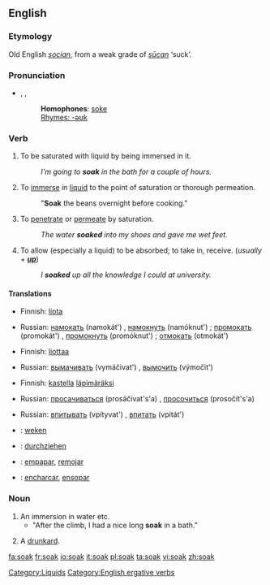 ==English==
===Etymology===
Old English ''[[socian]]'', from a weak grade of ''[[sucan|sūcan]]'' ‘suck’.

===Pronunciation===
*{{AHD|sōk}}, {{IPA|/səʊk/}}, {{SAMPA|/s@Uk/}}
*:'''Homophones''': [[soke]]
*:[[Rhymes:English:-əʊk|Rhymes: -əʊk]]

===Verb===
{{en-verb}}

# {{intransitive}} To be saturated with liquid by being immersed in it.
#:''I'm going to '''soak''' in the bath for a couple of hours.''
# {{transitive}} To [[immerse]] in [[liquid]] to the point of saturation or thorough permeation.
#:"'''Soak''' the beans overnight before cooking."
# {{intransitive}} To [[penetrate]] or [[permeate]] by saturation.
#:''The water '''soaked''' into my shoes and gave me wet feet.''
# {{transitive}} To allow (especially a liquid) to be absorbed; to take in, receive. (''usually + '''[[up]]''''')
#:''I '''soaked''' up all the knowledge I could at university.''

====Translations====
{{trans-top|To be saturated with liquid by being immersed in it}}
*Finnish: [[liota]]
{{trans-mid}}
*Russian: [[намокать]] (namokát') {{impf}}, [[намокнуть]] (namóknut') {{pf}}; [[промокать]] (promokát') {{impf}}, [[промокнуть]] (promóknut') {{pf}}; [[отмокать]] (otmokát') {{impf}}
{{trans-bottom}}

{{trans-top|To immerse in liquid to the point of saturation or thorough permeation}}
*Finnish: [[liottaa]]
{{trans-mid}}
*Russian: [[вымачивать]] (vymáčivat') {{impf}}, [[вымочить]] (výmočit')
{{trans-bottom}}

{{trans-top|To penetrate or permeate by saturation}}
*Finnish: [[kastella]] [[läpimäräksi]]
{{trans-mid}}
*Russian: [[просачиваться]] (prosáčivat's'a) {{impf}}, [[просочиться]] (prosočít's'a) {{pf}}
{{trans-bottom}}

{{trans-top|To allow (especially a liquid) to be absorbed}}
{{trans-mid}}
*Russian: [[впитывать]] (vpítyvat') {{impf}}, [[впитать]] (vpitát') {{pf}}
{{trans-bottom}}

{{rfc-trans}}

*{{ttbc|Dutch}}: [[weken]]
*{{ttbc|German}}: [[durchziehen]]
*{{ttbc|Spanish}}: [[empapar]], [[remojar]]
*{{ttbc|Portuguese}}: [[encharcar]], [[ensopar]]

===Noun===
{{en-noun}}

#An immersion in water etc.
#* "After the climb, I had a nice long '''soak''' in a bath."
#{{cattag2|Slang|UK}} A [[drunkard]].

[[Category:Liquids]]
[[Category:English ergative verbs]]

[[fa:soak]]
[[fr:soak]]
[[io:soak]]
[[it:soak]]
[[pl:soak]]
[[ta:soak]]
[[vi:soak]]
[[zh:soak]]